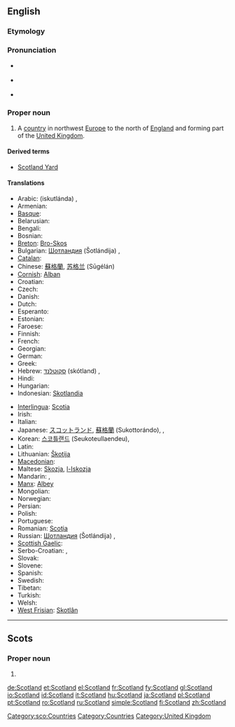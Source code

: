==English==
{{wikipedia}}

===Etymology===
{{compound|Scot|land}}

===Pronunciation===
* {{a|UK}} {{IPA|/ˈskɒt.lənd/}}
* {{a|US}} {{IPA|/ˈskɑt.lənd/}}
* {{audio|en-us-Scotland.ogg|Audio (US)}}

===Proper noun===
{{en-proper noun}}

# A [[country]] in northwest [[Europe]] to the north of [[England]] and forming part of the [[United Kingdom]].

====Derived terms====
* [[Scotland Yard]]

====Translations====
{{trans-top|country in northwest Europe to the north of England}}
* Arabic: {{Arab|[[اسكتلندا]]}} (iskutlánda) {{f}},  {{t|ar|إسكتلندا|f|tr='iskutlanda|sc=Arab}}
* Armenian: {{t-|hy|Շոտլանդիա|tr=Šotlandia}}
* [[Basque]]: {{t|eu|Eskozia|xs=Basque}}
* Belarusian: {{t|be|Шатландыя|f|tr=Šatlándyja|sc=Cyrl}}
* Bengali: {{t|bn|স্কটল্যান্ড|tr=skaṭlyānḍa|sc=Beng}}
* Bosnian: {{t-|bs|Škotska|f}}
* [[Breton]]: [[Bro-Skos]]
* Bulgarian: [[Шотландия]] (Šotlándija) {{f}},  {{t|bg|Шотландия|f|tr=Šotlándija|sc=Cyrl}}
* [[Catalan]]: {{t-|ca|Escòcia|f}}
* Chinese: [[蘇格蘭]], [[苏格兰]] (Sūgélán)
* [[Cornish]]: [[Alban]]
* Croatian: {{t-|hr|Škotska|f|alt=Škȍtskā}}
* Czech: {{t+|cs|Skotsko}}
* Danish: {{t+|da|Skotland}}
* Dutch: {{t+|nl|Schotland}}
* Esperanto: {{t-|eo|Skotlando|xs=Esperanto}}
* Estonian: {{t-|et|Šotimaa}}
* Faroese: {{t-|fo|Skotland|n|xs=Faroese}}
* Finnish: {{t+|fi|Skotlanti}}
* French: {{t+|fr|Écosse|f}}
* Georgian: {{t|ka|შოტლანდია|tr=šotʼlandia|sc=Geor}}
* German: {{t+|de|Schottland|n}}
* Greek: {{t+|el|Σκωτία|f|tr=Skotía}}
* Hebrew: [[סקוטלנד]] (skótland) {{m}},  {{t|he|סקוטלנד|m|tr=skótland|sc=Hebr}}
* Hindi: {{t|hi|स्कॉटलैंड|tr=skoṭlaiṇḍ|sc=Deva}}
* Hungarian: {{t+|hu|Skócia}}
* Indonesian: [[Skotlandia]]
{{trans-mid}}
* [[Interlingua]]: [[Scotia]]
* Irish: {{t-|ga|Albain|f|xs=Irish}}
* Italian: {{t+|it|Scozia|f}}
* Japanese: [[スコットランド]], [[蘇格蘭]] (Sukottorándo),  {{t|ja|スコットランド|tr=Sukottorándo|sc=Jpan}},  {{qualifier|obsolete}} {{t|ja|蘇格蘭|sc=Jpan}}
* Korean: [[스코틀랜드]] (Seukoteullaendeu),  {{t|ko|스코틀랜드|tr=Seukoteullaendeu|sc=Kore}}
* Latin: {{t-|la|Caledonia|f}}
* Lithuanian: [[Škotija]] {{f}}
* [[Macedonian]]: {{t|mk|Шкотска|f|tr=Škótska|sc=Cyrl}}
* Maltese: [[Skozja]], [[l-Iskozja]]
* Mandarin: {{t|zh|蘇格蘭|sc=Hani}},  {{t|zh|苏格兰|tr=Sūgélán|sc=Hani}}
* [[Manx]]: [[Albey]]
* Mongolian: {{t|mn|Шотланд|tr=Šotlánd|sc=Cyrl}}
* Norwegian: {{t+|no|Skottland}}
* Persian: {{t|fa|اسکاتلند|tr=Eskâtland|sc=fa-Arab}}
* Polish: {{t+|pl|Szkocja|f}}
* Portuguese: {{t+|pt|Escócia|f}}
* Romanian: [[Scoţia]] {{f}}
* Russian: [[Шотландия]] (Šotlándija) {{f}},  {{t|ru|Шотландия|f|tr=Šotlándija|sc=Cyrl}}
* [[Scottish Gaelic]]: {{t-|gd|Alba|f|xs=Scottish Gaelic}}
* Serbo-Croatian: {{t|sh|Шкотска|f}},  {{t|sh|Škotska|f}}
* Slovak: {{t-|sk|Škótsko|n}}
* Slovene: {{t+|sl|Škotska|f}}
* Spanish: {{t+|es|Escocia|f}}
* Swedish: {{t+|sv|Skottland}}
* Tibetan: {{tø|bo|སུའུ་ཀེ་ལན་|tr=su ke len|sc=Tibt|xs=Tibetan}}
* Turkish: {{t+|tr|İskoçya}}
* Welsh: {{t-|cy|yr Alban|f|xs=Welsh}}
* [[West Frisian]]: [[Skotlân]]
{{trans-bottom}}
----
==Scots==
{{wikipedia|lang=sco}}

===Proper noun===
{{sco-proper noun}}

# {{l|en|Scotland}}

[[Category:sco:Countries]]

[[Category:Countries]]
[[Category:United Kingdom]]

[[de:Scotland]]
[[et:Scotland]]
[[el:Scotland]]
[[fr:Scotland]]
[[fy:Scotland]]
[[gl:Scotland]]
[[io:Scotland]]
[[id:Scotland]]
[[it:Scotland]]
[[hu:Scotland]]
[[ja:Scotland]]
[[pl:Scotland]]
[[pt:Scotland]]
[[ro:Scotland]]
[[ru:Scotland]]
[[simple:Scotland]]
[[fi:Scotland]]
[[zh:Scotland]]